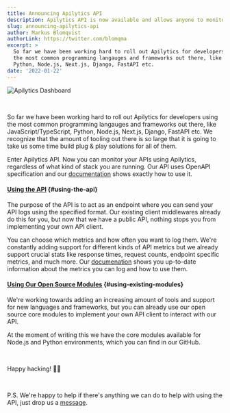 ```yaml
---
title: Announcing Apilytics API
description: Apilytics API is now available and allows anyone to monitors their APIs with Apilytics.
slug: announcing-apilytics-api
author: Markus Blomqvist
authorLink: https://twitter.com/blomqma
excerpt: >
  So far we have been working hard to roll out Apilytics for developers using
  the most common programming langauges and frameworks out there, like JavaScript/TypeScript,
  Python, Node.js, Next.js, Django, FastAPI etc.
date: '2022-01-22'
---
```


![Apilytics Dashboard](/mock-ups/time-frame.png)

<br />

So far we have been working hard to roll out Apilytics for developers using
the most common programming langauges and frameworks out there, like JavaScript/TypeScript,
Python, Node.js, Next.js, Django, FastAPI etc. We recognize that the amount of tooling
out there is so large that it is going to take us some time build plug & play solutions
for all of them.

Enter Apilytics API. Now you can monitor your APIs using Apilytics,
regardless of what kind of stack you are running. Our API uses <ExternalLink href="https://swagger.io/specification/">OpenAPI specification</ExternalLink>
and our [documentation](/docs/api) shows exactly how to use it.

#### [Using the API](#using-the-api) {#using-the-api}

The purpose of the API is to act as an endpoint where you can send your API logs using the specified format.
Our existing client middlewares already do this for you, but now that we have a public API, nothing stops you
from implementing your own API client.

You can choose which metrics and how often you want to log them.
We're constantly adding support for different kinds of API metrics but we already support
crucial stats like response times, request counts, endpoint specific metrics, and much more.
Our [documenation](/documentation) shows you up-to-date information about the metrics you can log and how to use them.

#### [Using Our Open Source Modules](#using-existing-modules) {#using-existing-modules}

We're working towards adding an increasing amount of tools and support for new languages and frameworks,
but you can already use our open source core modules to implement your own API client to interact with our API.

At the moment of writing this we have the core modules available for Node.js and Python environments,
which you can find in our <ExternalLink href="https://github.com/apilytics">GitHub</ExternalLink>.

<br />

Happy hacking! 👨‍💻

<br />

P.S. We're happy to help if there's anything we can do to help with using the API, just drop us a [message](/contact).
